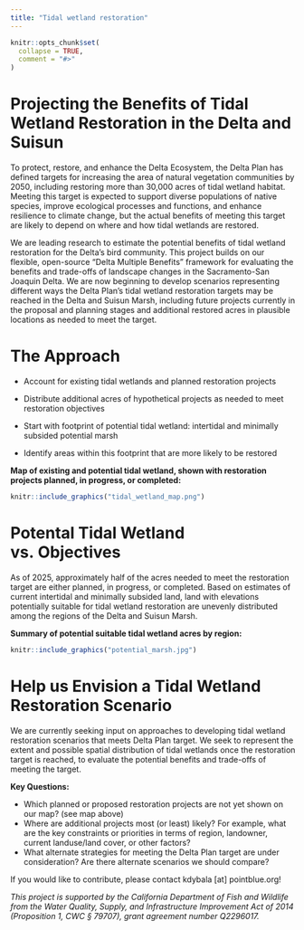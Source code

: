 ```yaml
---
title: "Tidal wetland restoration"
---
```


```r
knitr::opts_chunk$set(
  collapse = TRUE,
  comment = "#>"
)
```

# Projecting the Benefits of Tidal Wetland Restoration in the Delta and Suisun

To protect, restore, and enhance the Delta Ecosystem, the Delta Plan has defined targets for increasing the area of natural vegetation communities by 2050, including restoring more than 30,000 acres of tidal wetland habitat. Meeting this target is expected to support diverse populations of native species, improve ecological processes and functions, and enhance resilience to climate change, but the actual benefits of meeting this target are likely to depend on where and how tidal wetlands are restored.

We are leading research to estimate the potential benefits of tidal wetland restoration for the Delta’s bird community. This project builds on our flexible, open-source “Delta Multiple Benefits” framework for evaluating the benefits and trade-offs of landscape changes in the Sacramento-San Joaquin Delta. We are now beginning to develop scenarios representing different ways the Delta Plan’s tidal wetland restoration targets may be reached in the Delta and Suisun Marsh, including future projects currently in the proposal and planning stages and additional restored acres in plausible locations as needed to meet the target.

# The Approach

- Account for existing tidal wetlands and planned restoration projects

- Distribute additional acres of hypothetical projects as needed to meet restoration objectives

- Start with footprint of potential tidal wetland: intertidal and minimally subsided potential marsh

- Identify areas within this footprint that are more likely to be restored

**Map of existing and potential tidal wetland, shown with restoration projects planned, in progress, or completed:**
```r
knitr::include_graphics("tidal_wetland_map.png")
```

# Potental Tidal Wetland vs. Objectives

As of 2025, approximately half of the acres needed to meet the restoration target are either planned, in progress, or completed. Based on estimates of current intertidal and minimally subsided land, land with elevations potentially suitable for tidal wetland restoration are unevenly distributed among the regions of the Delta and Suisun Marsh.

**Summary of potential suitable tidal wetland acres by region:**
```r
knitr::include_graphics("potential_marsh.jpg")
```

# Help us Envision a Tidal Wetland Restoration Scenario

We are currently seeking input on approaches to developing tidal wetland restoration scenarios that meets Delta Plan target. We seek to represent the extent and possible spatial distribution of tidal wetlands once the restoration target is reached, to evaluate the potential benefits and trade-offs of meeting the target.

**Key Questions:**

-   Which planned or proposed restoration projects are not yet shown on our map? (see map above)
-   Where are additional projects most (or least) likely? For example, what are the key constraints or priorities in terms of region, landowner, current landuse/land cover, or other factors?
-   What alternate strategies for meeting the Delta Plan target are under consideration? Are there alternate scenarios we should compare?

If you would like to contribute, please contact kdybala [at] pointblue.org!




*This project is supported by the California Department of Fish and Wildlife from the Water Quality, Supply, and Infrastructure Improvement Act of 2014 (Proposition 1, CWC § 79707), grant agreement number Q2296017.*
